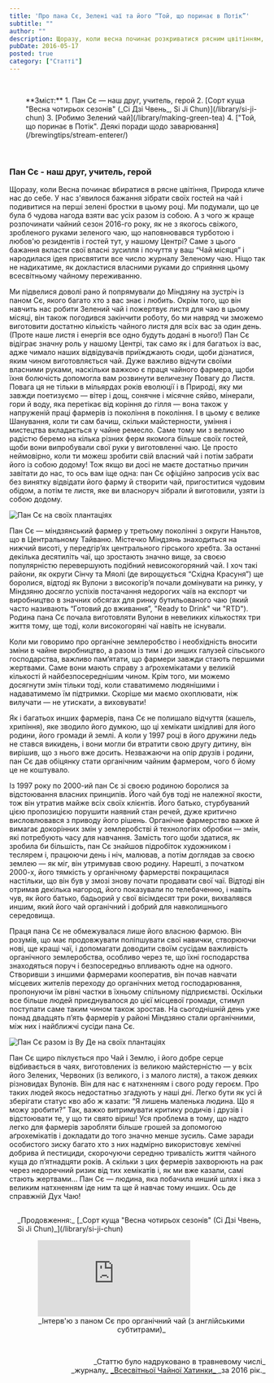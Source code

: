 ```yaml
---
title: 'Про пана Сє, Зелені чаї та його “Той, що поринає в Потік”'
subtitle: ""
author: ""
description: Щоразу, коли весна починає розкриватися рясним цвітінням, Природа кличе нас до себе. Нам захотілося зібрати своїх гостей на чай і подивитися на перші зелені бростки в цьому році...
pubDate: 2016-05-17
posted: true
category: ["Статті"]
---
```


<p>&nbsp;</p>

<section style="padding-left: 2rem;">
**Зміст:**
1. Пан Сє — наш друг, учитель, герой
2. [Сорт куща "Весна чотирьох сезонів" (_Сі Дзі Чвень_, Si Ji Chun)](/library/si-ji-chun)
3. [Робимо Зелений чай](/library/making-green-tea)
4. ["Той, що поринає в Потік". Деякі поради щодо заварювання](/brewingtips/stream-enterer/)
</section>

<p>&nbsp;</p>

### Пан Сє - наш друг, учитель, герой

Щоразу, коли Весна починає вбиратися в рясне цвітіння, Природа кличе нас до себе. У нас з'явилося бажання зібрати своїх гостей на чай і подивитися на перші зелені бростки в цьому році. Ми подумали, що це була б чудова нагода взяти вас усіх разом із собою. А з чого ж краще розпочинати чайний сезон 2016-го року, як не з якогось свіжого, зробленого руками зеленого чаю, що наповнювався турботою і любов'ю резидентів і гостей тут, у нашому Центрі? Саме з цього бажання вкласти свої власні зусилля і почуття у ваш “Чай місяця” і народилася ідея присвятити все число журналу Зеленому чаю. Ніщо так не надихатиме, як докластися власними руками до сприяння цьому всесвітньому чайному переживанню.

Ми підвелися доволі рано й попрямували до Міндзяну на зустріч із паном Сє, якого багато хто з вас знає і любить. Окрім того, що він навчить нас робити Зелений чай і пожертвує листя для чаю в цьому місяці, він також погодився закінчити роботу, бо ми навряд чи зможемо виготовити достатню кількість чайного листя для всіх вас за один день. (Проте наше листя і енергія все одно будуть додані в нього!) Пан Сє відіграє значну роль у нашому Центрі, так само як і для багатьох із вас, адже чимало наших відвідувачів приїжджають сюди, щоби дізнатися, яким чином виготовляється чай. Дуже важливо відчути своїми власними руками, наскільки важкою є праця чайного фармера, щоби їхня болючість допомогла вам розвинути величезну Повагу до Листя. Повага ця не тільки в мільярдах років еволюції і в Природі, яку ми завжди поетизуємо — вітер і дощ, сонячне і місячне сяйво, мінерали, гори й воду, яка перетікає від коріння до гілля — вона також у напруженій праці фармерів із покоління в покоління. І в цьому є велике Шанування, коли ти сам бачиш, скільки майстерности, уміння і мистецтва вкладається у чайне ремесло. Саме тому ми з великою радістю беремо на кілька різних ферм якомога більше своїх гостей, щоби вони випробували свої руки у виготовленні чаю. Це просто неймовірно, коли ти можеш зробити свій власний чай і потім забрати його із собою додому! Тож якщо ви досі не маєте достатньо причин завітати до нас, то ось вам іще одна: пан Сє офіційно запросив усіх вас без винятку відвідати його фарму й створити чай, пригоститися чудовим обідом, а потім те листя, яке ви власноруч зібрали й виготовили, узяти із собою додому.

<img class="align-center" src={Image1.src} alt="Пан Сє на своїх плантаціях" />

Пан Сє — міндзянський фармер у третьому поколінні з округи Наньтов, що в Центральному Тайваню. Містечко Міндзянь знаходиться на нижчий висоті, у передгір’ях центрального гірського хребта. За останні декілька десятиліть чаї, що зростають значно вище, за своєю популярністю перевершують подібний невисокогоряний чай. І хоч такі райони, як округи Сінчу та Мяолі (де вирощується “Східна Красуня”) ще боролися, відтоді як Вулони з високогір’я почали домінувати на ринку, у Міндзяню досягло успіхів постачання недорогих чаїв на експорт чи виробництво в значних обсягах для ринку бутильованого чаю (який часто називають “Готовий до вживання”, "Ready to Drink" чи "RTD"). Родина пана Сє почала виготовляти Вулони в невеликих кількостях три життя тому, ще тоді, коли високогоряні чаї навіть не існували.

Коли ми говоримо про органічне землеробство і необхідність вносити зміни в чайне виробництво, а разом із тим і до инших галузей сільського господарства, важливо пам’ятати, що фармери завжди стають першими жертвами. Саме вони мають справу з аґрохемікатами у великій кількості й найбезпосереднішим чином. Крім того, ми можемо досягнути змін тільки тоді, коли ставатимемо людянішими і надаватимемо їм підтримки. Скоріше ми маємо охоплювати, ніж вилучати — не утискати, а виховувати!

Як і багатьох инших фармерів, пана Сє не полишало відчуття (кашель, хрипіння), яке зводило його думкою, що ці хемікати шкідливі для його родини, його громади й землі. А коли у 1997 році в його дружини ледь не стався викидень, і вони могли би втратити свою другу дитину, він вирішив, що з нього вже досить. Незважаючи на опір друзів і родини, пан Сє дав обіцянку стати органічним чайним фармером, чого б йому це не коштувало.

Із 1997 року по 2000-ий пан Сє зі своєю родиною боролися за відстоювання власних принципів. Його чай був тоді не належної якости, тож він утратив майже всіх своїх клієнтів. Його батько, стурбуваний цією пропозицією порушити наявний стан речей, дуже критично висловлювався з приводу його рішень. Органічне фармерство важке й вимагає докорінних змін у землеробстві й технологіях обробки — змін, які потребують часу для навчання. Замість того щоби здатися, як зробила би більшість, пан Сє знайшов підробіток художником і теслярем і, працюючи день і ніч, малював, а потім доглядав за своєю землею — як міг, він утримував свою родину. Нарешті, з початком 2000-х, його тямкість у органічному фармерстві покращилася настільки, що він був у змозі знову почати продавати свої чаї. Відтоді він отримав декілька нагород, його показували по телебаченню, і навіть чув, як його батько, бадьорий у свої вісімдесят три роки, вихвалявся иншим, який його чай органічний і добрий для навколишнього середовища.

Праця пана Сє не обмежувалася лише його власною фармою. Він розумів, що має продовжувати поліпшувати свої навички, створюючи нові, ще кращі чаї, і допомагати доводити своїм сусідам важливість органічного землеробства, особливо через те, що їхні господарства знаходяться поруч і безпосередньо впливають одне на одного. Створивши з иншими фармерами кооператив, він почав навчати місцевих жителів переходу до органічних метод господарювання, пропонуючи їм рівні частки в їхньому спільному підприємстві. Оскільки все більше людей приєднувалося до цієї місцевої громади, стимул поступати саме таким чином також зростав. На сьогоднішній день уже понад двадцять п’ять фармерів у районі Міндзяню стали органічними, між них і найближчі сусіди пана Сє.

<img class="align-center" src={Image2.src} alt="Пан Сє разом із Ву Де на своїх плантаціях" />

Пан Сє щиро піклується про Чай і Землю, і його добре серце відбивається в чаях, виготовлених із великою майстерністю — у всіх його Зелених, Червоних (із великого, і з малого листя), а також деяких різновидах Вулонів. Він для нас є натхненням і свого роду героєм. Про таких людей якось недостатньо згадують у наші дні. Легко бути як усі й зберігати статус кво або ж казати: “Я лишень маленька людина. Що я можу зробити?” Так, важко витримувати критику родичів і друзів і відстоювати те, у що ти свято віриш! Уся проблема в тому, що надто легко для фармерів заробляти більше грошей за допомогою аґрохемікатів і докладати до того значно менше зусиль. Саме заради особистого зиску багато хто з них надмірно використовує хемічні добрива й пестициди, скорочуючи середню тривалість життя чайного куща до п’ятнадцяти років. А скільки з цих фермерів захворюють на рак через недоречний ризик від тих хемікатів і, як ми вже казали, самі стають жертвами… Пан Сє — людина, яка побачила инший шлях і яка з великим натхненням іде ним та ще й навчає тому инших. Ось де справжній Дух Чаю!

<section style="padding: 1rem 0 0 1rem;">
  _Продовження:_ [_Сорт куща "Весна чотирьох сезонів" (Сі Дзі Чвень, Si Ji Chun)_](/library/si-ji-chun)

<figure>
    <iframe class="align-center" src="https://www.youtube.com/embed/VCp59pB-Jtc?si=lp-kte4KG5iQg4yz" title="YouTube video player" frameborder="0" allow="accelerometer; autoplay; clipboard-write; encrypted-media; gyroscope; picture-in-picture; web-share" referrerpolicy="strict-origin-when-cross-origin" allowfullscreen></iframe>
    <figcaption style="font-size: 0.9rem; text-align: center;">
    _Інтерв'ю з паном Сє про органічний чай (з англійськими субтитрами)_
  </figcaption>
</figure>
</section>


<p>&nbsp;</p>
<p align="right" style="font-size: 0.9rem;">_Статтю було надруковано в травневому числі_<br />_журналу_ <a title="globalteahut.org" href="http://www.globalteahut.org/" target="blank" rel="noopener">_Всесвітньої Чайної Хатинки_ </a>_за 2016 рік._</p>